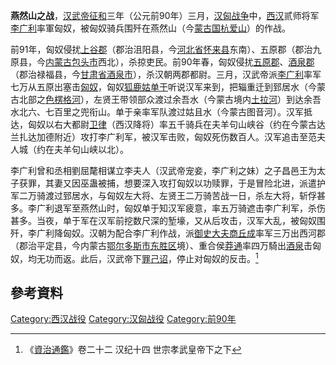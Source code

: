 '''燕然山之战'''，[[汉武帝|汉武帝]][[征和|征和]]三年（公元前90年）三月，[[汉匈战争|汉匈战争]]中，[[西汉|西汉]]贰师将军[[李广利|李广利]]率軍匈奴，被匈奴骑兵围歼在燕然山（今[[蒙古国|蒙古国]][[杭爱山|杭爱山]]）的作战。

前91年，匈奴侵扰[[上谷郡|上谷郡]]（郡治沮阳县，今[[河北省|河北省]][[怀来县|怀来县]]东南）、五原郡（郡治九原县，今[[内蒙古|内蒙古]][[包头市|包头市]]西北），杀掠吏民。前90年春，匈奴侵扰[[五原郡|五原郡]]、[[酒泉郡|酒泉郡]]（郡治禄福县，今[[甘肃省|甘肃省]][[酒泉市|酒泉市]]），杀汉朝两郡都尉。三月，汉武帝派[[李广利|李广利]]率军七万从五原出塞击[[匈奴|匈奴]]，匈奴[[狐鹿姑单于|狐鹿姑单于]]听说汉军来到，把辎重迁到郅居水（今蒙古北部之[[色楞格河|色楞格河]]），左贤王带领部众渡过余吾水（今蒙古境内[[土拉河|土拉河]]）到达余吾水北六、七百里之兜衔山。单于亲率军队渡过姑且水（今蒙古图音河）。汉军抵达，匈奴以右大都尉[[卫律|卫律]]（西汉降将）率五千骑兵在夫羊句山峡谷（约在今蒙古达兰扎达加德附近）攻打李广利军，被汉军击败，匈奴死伤数百人。汉军追击至范夫人城（约在夫羊句山峡以北）。

李广利曾和丞相劉屈氂相谋立李夫人（汉武帝宠妾，李广利之妹）之子昌邑王为太子获罪，其妻又因巫蛊被捕，想要深入攻打匈奴以功赎罪，于是冒险北进，派遣护军二万骑渡过郅居水，与匈奴左大将、左贤王二万骑苦战一日，杀左大将，斩俘甚多。李广利退军至燕然山时，匈奴单于知汉军疲意，率五万骑遮击李广利军，杀伤甚多。当夜，单于军在汉军前挖数尺深的堑壕，又从后攻击，汉军大乱，被匈奴围歼，李广利降匈奴。汉朝为配合李广利作战，派[[御史大夫|御史大夫]][[商丘成|商丘成]]率军三万出西河郡（郡治平定县，今内蒙古[[鄂尔多斯市|鄂尔多斯市]][[东胜区|东胜区]]境）、重合侯[[莽通|莽通]]率四万騎出[[酒泉|酒泉]]击匈奴，均无功而返。此后，汉武帝下[[罪己诏|罪己诏]]，停止对匈奴的反击。<ref>《[[資治通鑑|資治通鑑]]》卷二十二 汉纪十四 世宗孝武皇帝下之下</ref>

== 參考資料 ==
{{reflist}}

{{DEFAULTSORT:Y}}
[[Category:西汉战役|Category:西汉战役]]
[[Category:汉匈战役|Category:汉匈战役]]
[[Category:前90年|Category:前90年]]